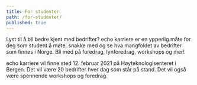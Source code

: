 ```yaml
---
title: For studenter
path: /for-studenter/
published: true
---
```


Lyst til å bli bedre kjent med bedrifter? echo karriere er en ypperlig måte for
deg som student å møte, snakke med og se hva mangfoldet av bedrifter som
finnes i Norge. Bli med på foredrag, lynforedrag, workshops og mer!

echo karriere vil finne sted 12. februar 2021 på Høyteknologisenteret i Bergen.
Det vil være 20 bedrifter hver dag som står på stand. Det vil også være
spennende workshops og foredrag.
